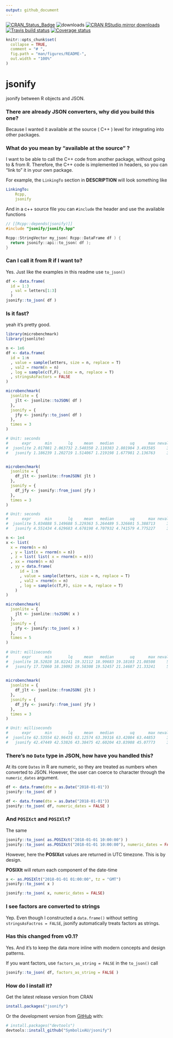 ```yaml
---
output: github_document
---
```


[![CRAN_Status_Badge](http://www.r-pkg.org/badges/version/jsonify)](https://CRAN.R-project.org/package=jsonify)
![downloads](http://cranlogs.r-pkg.org/badges/grand-total/jsonify)
[![CRAN RStudio mirror downloads](http://cranlogs.r-pkg.org/badges/jsonify)](https://CRAN.R-project.org/package=jsonify)
[![Travis build status](https://travis-ci.org/SymbolixAU/jsonify.svg?branch=master)](https://travis-ci.org/SymbolixAU/jsonify)
[![Coverage status](https://codecov.io/gh/SymbolixAU/jsonify/branch/master/graph/badge.svg)](https://codecov.io/github/SymbolixAU/jsonify?branch=master)

```r
knitr::opts_chunk$set(
  collapse = TRUE,
  comment = "# ",
  fig.path = "man/figures/README-",
  out.width = "100%"
)
```

# jsonify

jsonify between R objects and JSON. 

###  There are already JSON converters, why did you build this one?

Because I wanted it available at the source ( C++ ) level for integrating into other packages.

### What do you mean by "available at the source" ?

I want to be able to call the C++ code from another package, without going to & from R. Therefore, the C++ code is implemented in headers, so you can "link to" it in your own package. 

For example, the `LinkingTo` section in **DESCRIPTION** will look something like

```yaml
LinkingTo: 
    Rcpp,
    jsonify
```
And in a c++ source file you can `#include` the header and use the available functions

```c++
// [[Rcpp::depends(jsonify)]]
#include "jsonify/jsonify.hpp"

Rcpp::StringVector my_json( Rcpp::DataFrame df ) {
  return jsonify::api::to_json( df );
}
```

### Can I call it from R if I want to?

Yes. Just like the examples in this readme use `to_json()`

```r
df <- data.frame(
  id = 1:3
  , val = letters[1:3]
  )
jsonify::to_json( df )
```

### Is it fast?

yeah it's pretty good. 

```r

library(microbenchmark)
library(jsonlite)

n <- 1e6
df <- data.frame(
  id = 1:n
  , value = sample(letters, size = n, replace = T)
  , val2 = rnorm(n = n)
  , log = sample(c(T,F), size = n, replace = T)
  , stringsAsFactors = FALSE
)

microbenchmark(
  jsonlite = {
    jlt <- jsonlite::toJSON( df )
  },
  jsonify = {
    jfy <- jsonify::to_json( df )
  },
  times = 3
)

# Unit: seconds
#      expr      min       lq     mean   median       uq      max neval
#  jsonlite 2.017081 2.063732 2.540350 2.110383 2.801984 3.493585     3
#   jsonify 1.186239 1.202719 1.514067 1.219198 1.677981 2.136763     3


microbenchmark(
  jsonlite = {
    df_jlt <- jsonlite::fromJSON( jlt )
  },
  jsonify = {
    df_jfy <- jsonify::from_json( jfy )
  },
  times = 3
)

# Unit: seconds
#      expr      min       lq     mean   median       uq      max neval
#  jsonlite 5.034888 5.149688 5.229363 5.264489 5.326601 5.388713     3
#   jsonify 4.551434 4.629683 4.678198 4.707932 4.741579 4.775227     3

n <- 1e4
x <- list(
  x = rnorm(n = n)
  , y = list(x = rnorm(n = n))
  , z = list( list( x = rnorm(n = n)))
  , xx = rnorm(n = n)
  , yy = data.frame(
      id = 1:n
      , value = sample(letters, size = n, replace = T)
      , val2 = rnorm(n = n)
      , log = sample(c(T,F), size = n, replace = T)
    )
)

microbenchmark(
  jsonlite = {
    jlt <- jsonlite::toJSON( x )
  },
  jsonify = {
    jfy <- jsonify::to_json( x )
  },
  times = 5
)
 
# Unit: milliseconds
#      expr      min       lq     mean   median       uq      max neval
#  jsonlite 18.52028 18.82241 19.32112 18.99683 19.18103 21.08508     5
#   jsonify 17.72060 18.19092 19.58308 19.52457 21.14687 21.33241     5
   

microbenchmark(
  jsonlite = {
    df_jlt <- jsonlite::fromJSON( jlt )
  },
  jsonify = {
    df_jfy <- jsonify::from_json( jfy )
  },
  times = 3
)

# Unit: milliseconds
#      expr      min       lq     mean   median       uq      max neval
#  jsonlite 62.53554 62.96435 63.12574 63.39316 63.42084 63.44853     3
#   jsonify 42.47449 42.53826 43.38475 42.60204 43.83988 45.07773     3


```


### There's no `Date` type in JSON, how have you handled this?

At its core `Dates` in R are numeric, so they are treated as numbers when converted to JSON. However, the user can coerce to character through the `numeric_dates` argument. 


```r
df <- data.frame(dte = as.Date("2018-01-01"))
jsonify::to_json( df )

df <- data.frame(dte = as.Date("2018-01-01"))
jsonify::to_json( df, numeric_dates = FALSE )
```



### And `POSIXct` and `POSIXlt`?

The same

```r

jsonify::to_json( as.POSIXct("2018-01-01 10:00:00") )
jsonify::to_json( as.POSIXct("2018-01-01 10:00:00"), numeric_dates = FALSE)

```

However, here the **POSIXct** values are returned in UTC timezone. This is by design. 

**POSIXlt** will return each component of the date-time

```r
x <- as.POSIXlt("2018-01-01 01:00:00", tz = "GMT")
jsonify::to_json( x )

jsonify::to_json( x, numeric_dates = FALSE)
```


### I see factors are converted to strings

Yep. Even though I constructed a `data.frame()` without setting `stringsAsFactros = FALSE`, jsonify automatically treats factors as strings. 

### Has this changed from v0.1?

Yes. And it's to keep the data more inline with modern concepts and design patterns.

If you want factors, use `factors_as_string = FALSE` in the `to_json()` call


```r
jsonify::to_json( df, factors_as_string = FALSE )
```


### How do I install it?

Get the latest release version from CRAN

```r
install.packages("jsonify")
```

Or the development version from [GitHub](https://github.com/) with:

```r
# install.packages("devtools")
devtools::install_github("SymbolixAU/jsonify")
```
